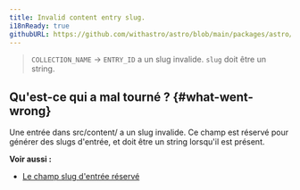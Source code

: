 ```yaml
---
title: Invalid content entry slug.
i18nReady: true
githubURL: https://github.com/withastro/astro/blob/main/packages/astro/src/core/errors/errors-data.ts
---
```


> `COLLECTION_NAME` → `ENTRY_ID` a un slug invalide. `slug` doit être un string.

## Qu'est-ce qui a mal tourné ? \{#what-went-wrong\}
Une entrée dans src/content/ a un slug invalide. Ce champ est réservé pour générer des slugs d'entrée, et doit être un string lorsqu'il est présent.

**Voir aussi :**
- [Le champ slug d'entrée réservé](/fr/guides/content-collections/)
